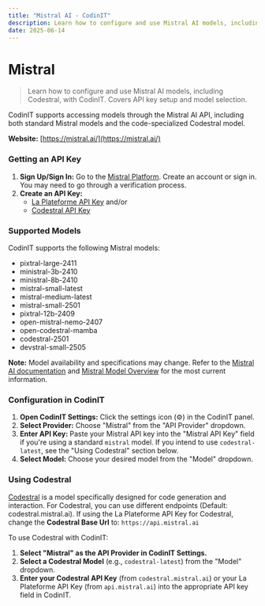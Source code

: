 ```yaml
---
title: "Mistral AI - CodinIT"
description: Learn how to configure and use Mistral AI models, including Codestral, with CodinIT. Covers API key setup and model selection.
date: 2025-06-14
---
```

# Mistral

> Learn how to configure and use Mistral AI models, including Codestral, with CodinIT. Covers API key setup and model selection.

CodinIT supports accessing models through the Mistral AI API, including both standard Mistral models and the code-specialized Codestral model.

**Website:** [https://mistral.ai/](https://mistral.ai/)

### Getting an API Key

1. **Sign Up/Sign In:** Go to the [Mistral Platform](https://console.mistral.ai/). Create an account or sign in. You may need to go through a verification process.
2. **Create an API Key:**
   * [La Plateforme API Key](https://console.mistral.ai/api-keys/) and/or
   * [Codestral API Key](https://console.mistral.ai/codestral)

### Supported Models

CodinIT supports the following Mistral models:

* pixtral-large-2411
* ministral-3b-2410
* ministral-8b-2410
* mistral-small-latest
* mistral-medium-latest
* mistral-small-2501
* pixtral-12b-2409
* open-mistral-nemo-2407
* open-codestral-mamba
* codestral-2501
* devstral-small-2505

**Note:** Model availability and specifications may change.
Refer to the [Mistral AI documentation](https://docs.mistral.ai/api/) and [Mistral Model Overview](https://docs.mistral.ai/getting-started/models/models_overview/) for the most current information.

### Configuration in CodinIT

1. **Open CodinIT Settings:** Click the settings icon (⚙️) in the CodinIT panel.
2. **Select Provider:** Choose "Mistral" from the "API Provider" dropdown.
3. **Enter API Key:** Paste your Mistral API key into the "Mistral API Key" field if you're using a standard `mistral` model. If you intend to use `codestral-latest`, see the "Using Codestral" section below.
4. **Select Model:** Choose your desired model from the "Model" dropdown.

### Using Codestral

[Codestral](https://docs.mistral.ai/capabilities/code_generation/) is a model specifically designed for code generation and interaction.
For Codestral, you can use different endpoints (Default: codestral.mistral.ai).
If using the La Plateforme API Key for Codestral, change the **Codestral Base Url** to: `https://api.mistral.ai`

To use Codestral with CodinIT:

1. **Select "Mistral" as the API Provider in CodinIT Settings.**
2. **Select a Codestral Model** (e.g., `codestral-latest`) from the "Model" dropdown.
3. **Enter your Codestral API Key** (from `codestral.mistral.ai`) or your La Plateforme API Key (from `api.mistral.ai`) into the appropriate API key field in CodinIT.

